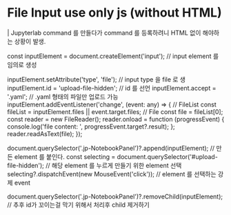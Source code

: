 # File Input use only js (without HTML)

| Jupyterlab command 를 만들다가 command 를 등록하려니 HTML 없이 해야하는 상황이 발생.

const inputElement = document.createElement('input');
// input element 를 임의로 생성

inputElement.setAttribute('type', 'file');
// input type 을 file 로 생
inputElement.id = 'upload-file-hidden';
// id 를 선언
inputElement.accept = '.yaml';
// .yaml 형태의 파일만 업로드 가능
inputElement.addEventListener('change', (event: any) => {
    // FileList
    const fileList = inputElement.files || event.target.files;
    // File
    const file = fileList[0];
    const reader = new FileReader();
    reader.onload = function (progressEvent) {
        console.log('file content: ', progressEvent.target?.result);
    };
    reader.readAsText(file);
});

document.querySelector('.jp-NotebookPanel')?.append(inputElement);
// 만든 element 를 붙인다.
const selecting = document.querySelector('#upload-file-hidden');
// 해당 element 를 누르게 만들기 위한 element 선택
selecting?.dispatchEvent(new MouseEvent('click'));
// element 를 선택하는 강제 event

document.querySelector('.jp-NotebookPanel')?.removeChild(inputElement);
// 추후 id가 꼬이는걸 막기 위해서 처리후 child 제거하기
